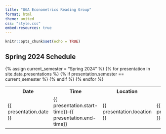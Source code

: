 ```yaml
---
title: "UGA Econometrics Reading Group"
format: html
theme: united
css: "style.css"
embed-resources: true
---
```


```r
knitr::opts_chunk$set(echo = TRUE)
```

## Spring 2024 Schedule



{% assign current_semester = "Spring 2024" %}
<table>
  <tr>
    <th>Date</th>
    <th>Time</th>
    <th>Location</th>
    <th>Leader</th>
    <th>Title</th>
  </tr>
  {% for presentation in site.data.presentations %}
    {% if presentation.semester == current_semester %}
      <tr>
        <td>{{ presentation.date }}</td>
        <td>{{ presentation.start-time}}--{{ presentation.end-time}}</td>
        <td>{{ presentation.location }}</td>
        <td>{{ presentation.leader }}</td>
        <td><a href="{{ presentation.link }}">{{ presentation.title }}</a></td>
      </tr>
    {% endif %}
  {% endfor %}
</table>
